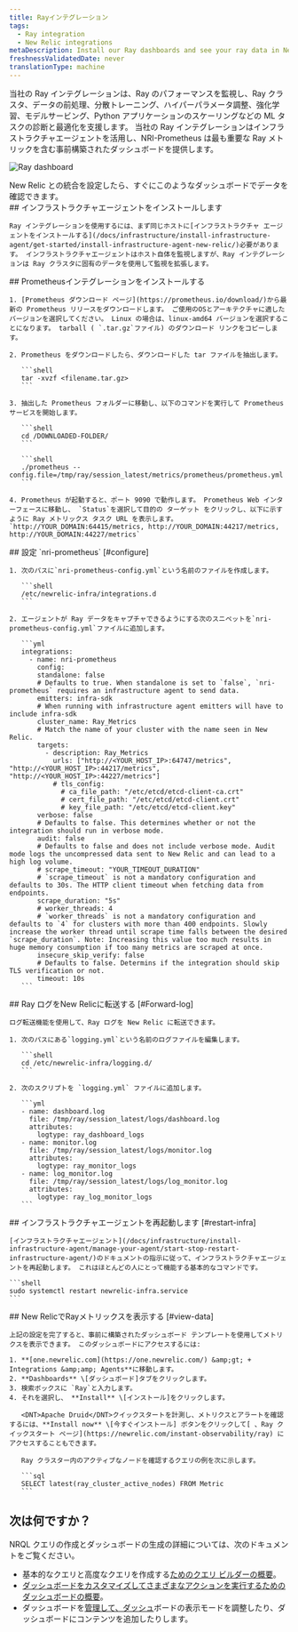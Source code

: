 ```yaml
---
title: Rayインテグレーション
tags:
  - Ray integration
  - New Relic integrations
metaDescription: Install our Ray dashboards and see your ray data in New Relic.
freshnessValidatedDate: never
translationType: machine
---
```


当社の Ray インテグレーションは、Ray のパフォーマンスを監視し、Ray クラスタ、データの前処理、分散トレーニング、ハイパーパラメータ調整、強化学習、モデルサービング、Python アプリケーションのスケーリングなどの ML タスクの診断と最適化を支援します。 当社の Ray インテグレーションはインフラストラクチャエージェントを活用し、NRI-Prometheus は最も重要な Ray メトリックを含む事前構築されたダッシュボードを提供します。

<img
  src="/images/infrastructure_screenshot-full_ray-dashboard.webp"
  title="Ray dashboard"
  alt="Ray dashboard"
/>

<figcaption>
  New Relic との統合を設定したら、すぐにこのようなダッシュボードでデータを確認できます。
</figcaption>

<Steps>
  <Step>
    ## インフラストラクチャエージェントをインストールします

    Ray インテグレーションを使用するには、まず同じホストに[インフラストラクチャ エージェントをインストールする](/docs/infrastructure/install-infrastructure-agent/get-started/install-infrastructure-agent-new-relic/)必要があります。 インフラストラクチャエージェントはホスト自体を監視しますが、Ray インテグレーションは Ray クラスタに固有のデータを使用して監視を拡張します。
  </Step>

  <Step>
    ## Prometheusインテグレーションをインストールする

    1. [Prometheus ダウンロード ページ](https://prometheus.io/download/)から最新の Prometheus リリースをダウンロードします。 ご使用のOSとアーキテクチャに適したバージョンを選択してください。 Linux の場合は、linux-amd64 バージョンを選択することになります。 tarball ( `.tar.gz`ファイル) のダウンロード リンクをコピーします。

    2. Prometheus をダウンロードしたら、ダウンロードした tar ファイルを抽出します。

       ```shell
       tar -xvzf <filename.tar.gz>
       ```

    3. 抽出した Prometheus フォルダーに移動し、以下のコマンドを実行して Prometheus サービスを開始します。

       ```shell
       cd /DOWNLOADED-FOLDER/
       ```

       ```shell
       ./prometheus --config.file=/tmp/ray/session_latest/metrics/prometheus/prometheus.yml
       ```

    4. Prometheus が起動すると、ポート 9090 で動作します。 Prometheus Web インターフェースに移動し、 `Status`を選択して目的の ターゲット をクリックし、以下に示すように Ray メトリックス タスク URL を表示します。 `http://YOUR_DOMAIN:64415/metrics, http://YOUR_DOMAIN:44217/metrics, http://YOUR_DOMAIN:44227/metrics`
  </Step>

  <Step>
    ## 設定 `nri-prometheus` [#configure]

    1. 次のパスに`nri-prometheus-config.yml`という名前のファイルを作成します。

       ```shell
       /etc/newrelic-infra/integrations.d
       ```

    2. エージェントが Ray データをキャプチャできるようにする次のスニペットを`nri-prometheus-config.yml`ファイルに追加します。

       ```yml
       integrations:
         - name: nri-prometheus
           config:
           standalone: false
           # Defaults to true. When standalone is set to `false`, `nri-prometheus` requires an infrastructure agent to send data.
           emitters: infra-sdk
           # When running with infrastructure agent emitters will have to include infra-sdk
           cluster_name: Ray_Metrics
           # Match the name of your cluster with the name seen in New Relic. 
           targets:
             - description: Ray_Metrics
               urls: ["http://<YOUR_HOST_IP>:64747/metrics", "http://<YOUR_HOST_IP>:44217/metrics", "http://<YOUR_HOST_IP>:44227/metrics"]
               # tls_config:
                 # ca_file_path: "/etc/etcd/etcd-client-ca.crt"
                 # cert_file_path: "/etc/etcd/etcd-client.crt"
                 # key_file_path: "/etc/etcd/etcd-client.key"
           verbose: false
           # Defaults to false. This determines whether or not the integration should run in verbose mode.
           audit: false
           # Defaults to false and does not include verbose mode. Audit mode logs the uncompressed data sent to New Relic and can lead to a high log volume.
           # scrape_timeout: "YOUR_TIMEOUT_DURATION"
           # `scrape_timeout` is not a mandatory configuration and defaults to 30s. The HTTP client timeout when fetching data from endpoints.
           scrape_duration: "5s"
           # worker_threads: 4
           # `worker_threads` is not a mandatory configuration and defaults to `4` for clusters with more than 400 endpoints. Slowly increase the worker thread until scrape time falls between the desired `scrape_duration`. Note: Increasing this value too much results in huge memory consumption if too many metrics are scraped at once.
           insecure_skip_verify: false
           # Defaults to false. Determins if the integration should skip TLS verification or not.
           timeout: 10s
       ```
  </Step>

  <Step>
    ## Ray ログをNew Relicに転送する [#Forward-log]

    ログ転送機能を使用して、Ray ログを New Relic に転送できます。

    1. 次のパスにある`logging.yml`という名前のログファイルを編集します。

       ```shell
       cd /etc/newrelic-infra/logging.d/
       ```

    2. 次のスクリプトを `logging.yml` ファイルに追加します。

       ```yml
       - name: dashboard.log
         file: /tmp/ray/session_latest/logs/dashboard.log
         attributes:
           logtype: ray_dashboard_logs
       - name: monitor.log
         file: /tmp/ray/session_latest/logs/monitor.log
         attributes:
           logtype: ray_monitor_logs
       - name: log_monitor.log
         file: /tmp/ray/session_latest/logs/log_monitor.log
         attributes:
           logtype: ray_log_monitor_logs
       ```
  </Step>

  <Step>
    ## インフラストラクチャエージェントを再起動します [#restart-infra]

    [インフラストラクチャエージェント](/docs/infrastructure/install-infrastructure-agent/manage-your-agent/start-stop-restart-infrastructure-agent/)のドキュメントの指示に従って、インフラストラクチャエージェントを再起動します。 これはほとんどの人にとって機能する基本的なコマンドです。

    ```shell
    sudo systemctl restart newrelic-infra.service
    ```
  </Step>

  <Step>
    ## New RelicでRayメトリックスを表示する [#view-data]

    上記の設定を完了すると、事前に構築されたダッシュボード テンプレートを使用してメトリクスを表示できます。 このダッシュボードにアクセスするには:

    1. **[one.newrelic.com](https://one.newrelic.com/) &amp;gt; + Integrations &amp;amp; Agents**に移動します。
    2. **Dashboards** \[ダッシュボード]タブをクリックします。
    3. 検索ボックスに `Ray`と入力します。
    4. それを選択し、 **Install** \[インストール]をクリックします。

       <DNT>Apache Druid</DNT>クイックスタートを計測し、メトリクスとアラートを確認するには、**Install now** \[今すぐインストール] ボタンをクリックして[ 、Ray クイックスタート ページ](https://newrelic.com/instant-observability/ray) にアクセスすることもできます。

       Ray クラスター内のアクティブなノードを確認するクエリの例を次に示します。

       ```sql
       SELECT latest(ray_cluster_active_nodes) FROM Metric
       ```
  </Step>
</Steps>

## 次は何ですか？

NRQL クエリの作成とダッシュボードの生成の詳細については、次のドキュメントをご覧ください。

* 基本的なクエリと高度なクエリを作成する[ためのクエリ ビルダーの概要](/docs/query-your-data/explore-query-data/query-builder/introduction-query-builder)。
* [ダッシュボードをカスタマイズしてさまざまなアクションを実行するためのダッシュボードの概要](/docs/query-your-data/explore-query-data/dashboards/introduction-dashboards)。
* ダッシュボードを[管理して、ダッシュ](/docs/query-your-data/explore-query-data/dashboards/manage-your-dashboard)ボードの表示モードを調整したり、ダッシュボードにコンテンツを追加したりします。

